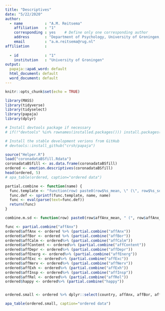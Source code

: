 ```yaml
---
title: "Descriptives"
date: "5/22/2020"
author: 
  - name          : "A.M. Reitsema"
    affiliation   : "1"
    corresponding : yes    # Define only one corresponding author
    address       : "Department of Psychology, University of Groningen, Grote Kruisstraat 2/1, 9712TS Groningen, the Netherlands"
    email         : "a.m.reitsema@rug.nl"
affiliation       :
    
  - id            : "1"
    institution   : "University of Groningen"
output:
  papaja::apa6_word: default
  html_document: default
  word_document: default
---
```


```r
knitr::opts_chunk$set(echo = TRUE)
```

```r
library(MASS)
library(tidyverse)
library(tidyselect)
library(papaja)
library(dplyr)
```

```r
# Install devtools package if necessary
# if(!"devtools" %in% rownames(installed.packages())) install.packages("devtools")
```

```r
# Install the stable development verions from GitHub
# devtools::install_github("crsh/papaja")
```
```r
source("Helper.R")
load("coronadataBSfill.Rdata")
coronadataBSfill <- as.data.frame(coronadataBSfill)
ordered <- emotion.descriptives(coronadataBSfill)
head(ordered, 5)
# apa_table(ordered, caption="ordered data")
```

```r
partial.combine <- function(name) {
  func.template <- "function(row) paste0(row$%s_mean, \" (\", row$%s_sd, \")\")"
  func.def <- sprintf(func.template, name, name)
  func <- eval(parse(text=func.def))
  return(func)
}

combine.m.sd <- function(row) paste0(row$affAnx_mean, " (", row$affAnx_sd, ")")

func <- partial.combine("affAnx")
ordered$affAnx <- ordered %>% (partial.combine("affAnx"))
ordered$affBor <- ordered %>% (partial.combine("affBor"))
ordered$affCalm <- ordered%>% (partial.combine("affCalm"))
ordered$affContent <- ordered%>% (partial.combine("affContent"))
ordered$affDepr <- ordered%>% (partial.combine("affDepr"))
ordered$affEnerg <- ordered%>% (partial.combine("affEnerg"))
ordered$affExc <- ordered%>% (partial.combine("affExc"))
ordered$affNerv <- ordered%>% (partial.combine("affNerv"))
ordered$affExh <- ordered%>% (partial.combine("affExh"))
ordered$affInsp <- ordered%>% (partial.combine("affInsp"))
ordered$affRel <- ordered%>% (partial.combine("affRel"))
ordered$happy <- ordered%>% (partial.combine("happy"))


ordered.small <- ordered %>% dplyr::select(country, affAnx, affBor, affCalm, affContent, affDepr, affEnerg, affExc, affNerv, affExh, affInsp, affRel, happy)

apa_table(ordered.small, caption="ordered data")
```
